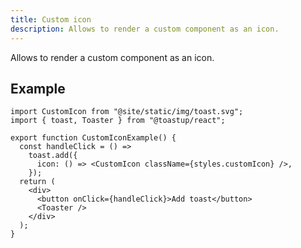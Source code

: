 ```yaml
---
title: Custom icon
description: Allows to render a custom component as an icon.
---
```


Allows to render a custom component as an icon.


<CustomIconExample />

## Example

```tsx
import CustomIcon from "@site/static/img/toast.svg";
import { toast, Toaster } from "@toastup/react";

export function CustomIconExample() {
  const handleClick = () =>
    toast.add({
      icon: () => <CustomIcon className={styles.customIcon} />,
    });
  return (
    <div>
      <button onClick={handleClick}>Add toast</button>
      <Toaster />
    </div>
  );
}
```


<Blob1 />
